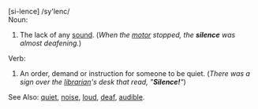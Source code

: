 [si-lence] /sy'lenc/<br>
Noun:
#The lack of any [[sound]].  (''When the [[motor]] stopped, the '''silence''' was almost deafening.'')

Verb:
#An order, demand or instruction for someone to be quiet.  (''There was a sign over the [[librarian]]'s desk that read, "'''Silence!'''"'')

See Also: [[quiet]], [[noise]], [[loud]], [[deaf]], [[audible]].